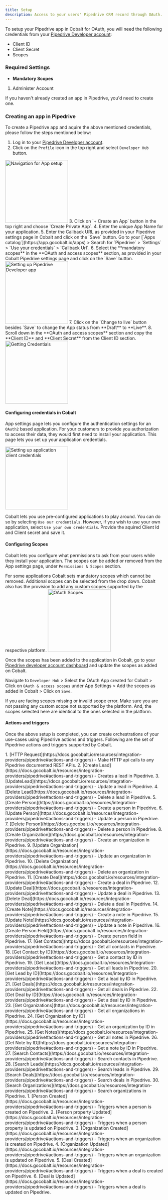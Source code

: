 ```yaml
---
title: Setup
description: Access to your users' Pipedrive CRM record through OAuth.
---
```

To setup your Pipedrive app in Cobalt for OAuth, you will need the following credentials from your [Pipedrive Developer account](https://developers.pipedrive.com/):
- Client ID
- Client Secret
- Scopes

### Required Settings

* **Mandatory Scopes** 
1. Administer Account

<Info>If you haven't already created an app in Pipedrive, you'd need to create one.</Info>

### Creating an app in Pipedrive

To create a Pipedrive app and aquire the above mentioned credentials, please follow the steps mentioned below:

1. Log in to your [Pipedrive Developer account](https://developers.pipedrive.com/).
2. Click on the `Profile` icon in the top right and select `Developer Hub` button.
<img height="200" src="/images/Pipedrive/Pipedrive_navigation.png" alt="Navigation for App setup"/>
3. Click on `+ Create an App` button in the top right and choose `Create Private App`.
4. Enter the unique App Name for your application.
5. Enter the Callback URL as provided in your Pipedrive settings page in Cobalt and click on the `Save` button. Go to your [`Apps catalog`](https://app.gocobalt.io/apps) > Search for `Pipedrive` > `Settings` > `Use your credentials` > `Callback Url`.
6. Select the **mandatory scopes** in the **OAuth and access scopes** section, as provided in your Cobalt Pipedrive settings page and click on the `Save` button.

<img height="200" src="/images/Pipedrive/Pipedrive_config.png" alt="Setting up Pipedrive Developer app"/>
7. Click on the `Change to live` button besides `Save` to change the App status from **Draft** to **Live**.
8. Scroll down in the **OAuth and access scopes** section and copy the **Client ID** and **Client Secret** from the Client ID section.
<img height="200" src="/images/Pipedrive/Pipedrive_credentials.png" alt="Getting Credentials"/>

#### Configuring credentials in Cobalt
App settings page lets you configure the authentication settings for an `OAuth2` based application. For your customers to provide you authorization to access their data,
they would first need to install your application. This page lets you set up your application credentials.

<img height="200" src="/images/Pipedrive/Pipedrive_cobalt.png" alt="Setting up application client credentials"/>

Cobalt lets you use pre-configured applications to play around. You can do so by selecting `Use our credentials`. However, if you wish to use your own application,
select `Use your own credentials`. Provide the aquired Client Id and Client secret and save it.

#### Configuring Scopes
Cobalt lets you configure what permissions to ask from your users while they install your application. The scopes can be added or removed from the App settings page, under `Permissions & Scopes`
section. 

For some applications Cobalt sets mandatory scopes which cannot be removed. Additional scopes can be selected from the drop down. Cobalt also has the provision to add any 
custom scopes supported by the respective platform.
<img height="200" src="/images/Pipedrive/Pipedrive_scopes.png" alt="OAuth Scopes"/>

Once the scopes has been added to the application in Cobalt, go to your [Pipedrive developer account dashboard](https://developers.pipedrive.com/) and update the scopes as added on Cobalt.

Navigate to  `Developer Hub` > Select the OAuth App created for Cobalt > Click on `OAuth & access scopes` under App Settings > Add the scopes as added in Cobalt > Click on `Save`. 

<Warning>
If you are facing scopes missing or invalid scope error. Make sure you are not passing any custom scope not supported by the platform. And, the scopes selected here are
identical to the ones selected in the platform.
</Warning>

#### Actions and triggers
Once the above setup is completed, you can create orchestrations of your use-cases using Pipedrive actions and triggers. Following are the set of Pipedrive actions and triggers
supported by Cobalt.

<Tabs>
  <Tab title="Actions">
     1. [HTTP Request](https://docs.gocobalt.io/resources/integration-providers/pipedrive#actions-and-triggers) - Make HTTP api calls to any Pipedrive documented REST APIs.
     2. [Create Lead](https://docs.gocobalt.io/resources/integration-providers/pipedrive#actions-and-triggers) - Creates a lead in Pipedrive.
     3. [UpdateLead](https://docs.gocobalt.io/resources/integration-providers/pipedrive#actions-and-triggers) - Update a lead in Pipedrive.
     4. [Delete Lead](https://docs.gocobalt.io/resources/integration-providers/pipedrive#actions-and-triggers) - Delete a lead in Pipedrive.
     5. [Create Person](https://docs.gocobalt.io/resources/integration-providers/pipedrive#actions-and-triggers) - Create a person in Pipedrive.
     6. [Update Person](https://docs.gocobalt.io/resources/integration-providers/pipedrive#actions-and-triggers) - Update a person in Pipedrive.
     7. [Delete Person](https://docs.gocobalt.io/resources/integration-providers/pipedrive#actions-and-triggers) - Delete a person in Pipedrive.
     8. [Create Organization](https://docs.gocobalt.io/resources/integration-providers/pipedrive#actions-and-triggers) - Create an organization in Pipedrive.
     9. [Update Organization](https://docs.gocobalt.io/resources/integration-providers/pipedrive#actions-and-triggers) - Update an organization in Pipedrive.
     10. [Delete Organization](https://docs.gocobalt.io/resources/integration-providers/pipedrive#actions-and-triggers) - Delete an organization in Pipedrive.
     11. [Create Deal](https://docs.gocobalt.io/resources/integration-providers/pipedrive#actions-and-triggers) - Create a deal in Pipedrive.
     12. [Update Deal](https://docs.gocobalt.io/resources/integration-providers/pipedrive#actions-and-triggers) - Update a deal in Pipedrive.
     13. [Delete Deal](https://docs.gocobalt.io/resources/integration-providers/pipedrive#actions-and-triggers) - Delete a deal in Pipedrive.
     14. [Create Note](https://docs.gocobalt.io/resources/integration-providers/pipedrive#actions-and-triggers) - Create a note in Pipedrive.
     15. [Update Note](https://docs.gocobalt.io/resources/integration-providers/pipedrive#actions-and-triggers) - Update a note in Pipedrive.
     16. [Create Person Field](https://docs.gocobalt.io/resources/integration-providers/pipedrive#actions-and-triggers) - Create person field in Pipedrive.
     17. [Get Contacts](https://docs.gocobalt.io/resources/integration-providers/pipedrive#actions-and-triggers) - Get all contacts in Pipedrive.
     18. [Get Contact by ID](https://docs.gocobalt.io/resources/integration-providers/pipedrive#actions-and-triggers) - Get a contact by ID in Pipedrive.
     19. [Get Lead](https://docs.gocobalt.io/resources/integration-providers/pipedrive#actions-and-triggers) - Get all leads in Pipedrive.
     20. [Get Lead by ID](https://docs.gocobalt.io/resources/integration-providers/pipedrive#actions-and-triggers) - Get a lead by ID in Pipedrive.
     21. [Get Deals](https://docs.gocobalt.io/resources/integration-providers/pipedrive#actions-and-triggers) - Get all deals in Pipedrive.
     22. [Get Deal by ID](https://docs.gocobalt.io/resources/integration-providers/pipedrive#actions-and-triggers) - Get a deal by ID in Pipedrive.
     23. [Get Organizations](https://docs.gocobalt.io/resources/integration-providers/pipedrive#actions-and-triggers) - Get all organizations in Pipedrive.
     24. [Get Organization by ID](https://docs.gocobalt.io/resources/integration-providers/pipedrive#actions-and-triggers) - Get an organization by ID in Pipedrive.
     25. [Get Notes](https://docs.gocobalt.io/resources/integration-providers/pipedrive#actions-and-triggers) - Get all notes in Pipedrive.
     26. [Get Note by ID](https://docs.gocobalt.io/resources/integration-providers/pipedrive#actions-and-triggers) - Get a note by ID in Pipedrive.
     27. [Search Contacts](https://docs.gocobalt.io/resources/integration-providers/pipedrive#actions-and-triggers) - Search contacts in Pipedrive.
     28. [Search Leads](https://docs.gocobalt.io/resources/integration-providers/pipedrive#actions-and-triggers) - Search leads in Pipedrive.
     29. [Search Deals](https://docs.gocobalt.io/resources/integration-providers/pipedrive#actions-and-triggers) - Search deals in Pipedrive.
     30. [Search Organizations](https://docs.gocobalt.io/resources/integration-providers/pipedrive#actions-and-triggers) - Search organizations in Pipedrive.


  </Tab>
  <Tab title="Triggers">
         1. [Person Created](https://docs.gocobalt.io/resources/integration-providers/pipedrive#actions-and-triggers) - Triggers when a person is created on Pipedrive.
         2. [Person property Updated](https://docs.gocobalt.io/resources/integration-providers/pipedrive#actions-and-triggers) - Triggers when a person property is updated on Pipedrive.
         3. [Organization Created](https://docs.gocobalt.io/resources/integration-providers/pipedrive#actions-and-triggers) - Triggers when an organization is created on Pipedrive.
         4. [Organization Updated](https://docs.gocobalt.io/resources/integration-providers/pipedrive#actions-and-triggers) - Triggers when an organization is updated on Pipedrive.
         5. [Deal Created](https://docs.gocobalt.io/resources/integration-providers/pipedrive#actions-and-triggers) - Triggers when a deal is created on Pipedrive.
         6. [Deal is Updated](https://docs.gocobalt.io/resources/integration-providers/pipedrive#actions-and-triggers) - Triggers when a deal is updated on Pipedrive.
  </Tab>
</Tabs>